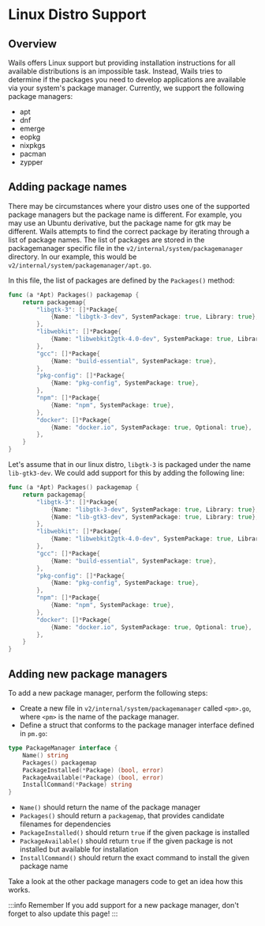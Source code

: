 # Linux Distro Support

## Overview

Wails offers Linux support but providing installation instructions for all available distributions is an impossible task.
Instead, Wails tries to determine if the packages you need to develop applications are available via your system's package
manager. Currently, we support the following package managers:

- apt
- dnf
- emerge
- eopkg
- nixpkgs
- pacman
- zypper

## Adding package names

There may be circumstances where your distro uses one of the supported package managers but the package name
is different. For example, you may use an Ubuntu derivative, but the package name for gtk may be different. Wails
attempts to find the correct package by iterating through a list of package names.
The list of packages are stored in the packagemanager specific file in the `v2/internal/system/packagemanager`
directory. In our example, this would be `v2/internal/system/packagemanager/apt.go`.

In this file, the list of packages are defined by the `Packages()` method:

```go
func (a *Apt) Packages() packagemap {
	return packagemap{
		"libgtk-3": []*Package{
			{Name: "libgtk-3-dev", SystemPackage: true, Library: true},
		},
		"libwebkit": []*Package{
			{Name: "libwebkit2gtk-4.0-dev", SystemPackage: true, Library: true},
		},
		"gcc": []*Package{
			{Name: "build-essential", SystemPackage: true},
		},
		"pkg-config": []*Package{
			{Name: "pkg-config", SystemPackage: true},
		},
		"npm": []*Package{
			{Name: "npm", SystemPackage: true},
		},
		"docker": []*Package{
			{Name: "docker.io", SystemPackage: true, Optional: true},
		},
	}
}
```

Let's assume that in our linux distro, `libgtk-3` is packaged under the name `lib-gtk3-dev`.
We could add support for this by adding the following line:

```go {5}
func (a *Apt) Packages() packagemap {
	return packagemap{
		"libgtk-3": []*Package{
			{Name: "libgtk-3-dev", SystemPackage: true, Library: true},
			{Name: "lib-gtk3-dev", SystemPackage: true, Library: true},
		},
		"libwebkit": []*Package{
			{Name: "libwebkit2gtk-4.0-dev", SystemPackage: true, Library: true},
		},
		"gcc": []*Package{
			{Name: "build-essential", SystemPackage: true},
		},
		"pkg-config": []*Package{
			{Name: "pkg-config", SystemPackage: true},
		},
		"npm": []*Package{
			{Name: "npm", SystemPackage: true},
		},
		"docker": []*Package{
			{Name: "docker.io", SystemPackage: true, Optional: true},
		},
	}
}
```

## Adding new package managers

To add a new package manager, perform the following steps:

- Create a new file in `v2/internal/system/packagemanager` called `<pm>.go`, where `<pm>` is the name of the package manager.
- Define a struct that conforms to the package manager interface defined in `pm.go`:

```go
type PackageManager interface {
	Name() string
	Packages() packagemap
	PackageInstalled(*Package) (bool, error)
	PackageAvailable(*Package) (bool, error)
	InstallCommand(*Package) string
}
```
- `Name()` should return the name of the package manager
- `Packages()` should return a `packagemap`, that provides candidate filenames for dependencies
- `PackageInstalled()` should return `true` if the given package is installed
- `PackageAvailable()` should return `true` if the given package is not installed but available for installation
- `InstallCommand()` should return the exact command to install the given package name

Take a look at the other package managers code to get an idea how this works.

:::info Remember
If you add support for a new package manager, don't forget to also update this page!
:::